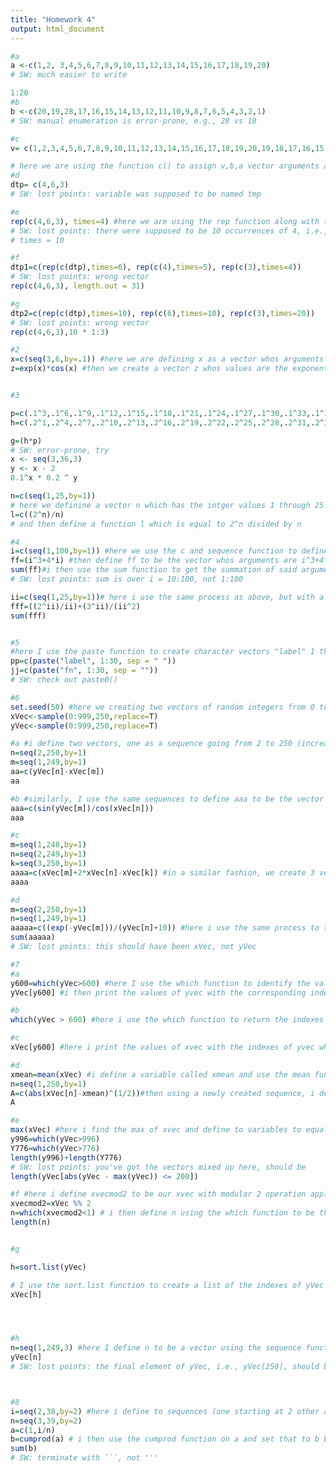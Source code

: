 ```yaml
---
title: "Homework 4"
output: html_document
---
```




```r
#a
a <-c(1,2, 3,4,5,6,7,8,9,10,11,12,13,14,15,16,17,18,19,20)
# SW: much easier to write
```

```r
1:20
#b
b <-c(20,19,28,17,16,15,14,13,12,11,10,9,8,7,6,5,4,3,2,1)
# SW: manual enumeration is error-prone, e.g., 28 vs 18
```

```r
#c
v= c(1,2,3,4,5,6,7,8,9,10,11,12,13,14,15,16,17,18,19,20,19,18,17,16,15,14,13,12,11,10,9,8,7,6,5,4,3,2,1)

# here we are using the function c() to assign v,b,a vector arguments and concentrating said arguments end to end
#d
dtp= c(4,6,3)
# SW: lost points: variable was supposed to be named tmp
```

```r
#e
rep(c(4,6,3), times=4) #here we are using the rep function along with the c function to return the vector (4,6,3) 4 times 
# SW: lost points: there were supposed to be 10 occurrences of 4, i.e., 
# times = 10
```

```r
#f
dtp1=c(rep(c(dtp),times=6), rep(c(4),times=5), rep(c(3),times=4))
# SW: lost points: wrong vector
rep(c(4,6,3), length.out = 31)
```

```r
#g
dtp2=c(rep(c(dtp),times=10), rep(c(6),times=10), rep(c(3),times=20))
# SW: lost points: wrong vector
rep(c(4,6,3),10 * 1:3)
```

```r
#2
x=c(seq(3,6,by=.1)) #here we are defining x as a vector whos arguments are a sequence starting at 3, ending at six and increasing by .1
z=exp(x)*cos(x) #then we create a vector z whos values are the exponential of x*cosx


#3

p=c(.1^3,.1^6,.1^9,.1^12,.1^15,.1^18,.1^21,.1^24,.1^27,.1^30,.1^33,.1^36) #here we are defining two vectors h and p which have increasing exponential values and then multiply them together
h=c(.2^1,.2^4,.2^7,.2^10,.2^13,.2^16,.2^19,.2^22,.2^25,.2^28,.2^31,.2^34)

g=(h*p)
# SW: error-prone, try
x <- seq(3,36,3)
y <- x - 2
0.1^x * 0.2 ^ y
```

```r
n=c(seq(1,25,by=1))
# here we definine a vector n which has the intger values 1 through 25 (using the c and sequence function)
l=c((2^n)/n)
# and then define a function l which is equal to 2^n divided by n

#4
i=c(seq(1,100,by=1)) #here we use the c and sequence function to define a vector with integers 1 through 100
ff=(i^3+4*i) #then define ff to be the vector whos arguments are i^3+4*i 
sum(ff)#i then use the sum function to get the summation of said arguments
# SW: lost points: sum is over i = 10:100, not 1:100
```

```r
ii=c(seq(1,25,by=1))# here i use the same process as above, but with a different vector fff
fff=((2^ii)/ii)+(3^ii)/(ii^2)
sum(fff)


#5
#here I use the paste function to create character vectors "label" 1 through 30
pp=c(paste("label", 1:30, sep = " "))
jj=c(paste("fn", 1:30, sep = ""))
# SW: check out paste0()
```

```r
#6
set.seed(50) #here we creating two vectors of random integers from 0 to 999 with length 250
xVec<-sample(0:999,250,replace=T)
yVec<-sample(0:999,250,replace=T)

#a #i define two vectors, one as a sequence going from 2 to 250 (increasing by 1) and the other from 1 to 249 increasing by 1 and then define aa to equal the nth element of yvec- mth element of xvec
n=seq(2,250,by=1)
m=seq(1,249,by=1)
aa=c(yVec[n]-xVec[m])
aa

#b #similarly, I use the same sequences to define aaa to be the vector of sin of the mth element of yvec/cos nth element of xvec
aaa=c(sin(yVec[m])/cos(xVec[n]))
aaa

#c
m=seq(1,248,by=1)
n=seq(2,249,by=1)
k=seq(3,250,by=1)
aaaa=c(xVec[m]+2*xVec[n]-xVec[k]) #in a similar fashion, we create 3 vectors whose arguments are just sequences of numbers (starting from 1 2 3 and ending at 248 249 and 250) and then use those three vectors to call on the specific elements of  xvec to apply elementary operations on them
aaaa

#d
m=seq(2,250,by=1)
n=seq(1,249,by=1)
aaaaa=c((exp(-yVec[m]))/(yVec[n]+10)) #here i use the same process to the yvec except with a different set of operations (exponential and division) and now we are summing them using the sum function at the end
sum(aaaaa)
# SW: lost points: this should have been xVec, not yVec
```

```r

#7
#a
y600=which(yVec>600) #here I use the which function to identify the values of yvec that are greater than 600 (and set said values equal to y600)
yVec[y600] #i then print the values of yvec with the corresponding index numbers we received from who

#b
which(yVec > 600) #here i use the which function to return the indexes of all yvec elements that are greater than 600

#c
xVec[y600] #here i print the values of xvec with the indexes of yvec whose elements are greater than 600

#d
xmean=mean(xVec) #i define a variable called xmean and use the mean function to set it equal to the mean of xvec
n=seq(1,250,by=1)
A=c(abs(xVec[n]-xmean)^(1/2))#then using a newly created sequence, i define a to be a vector of the absolute value of the nth element of xvec subtracted from xmean taken to the 1/2
A

#e
max(xVec) #here i find the max of xvec and define to variables to equal the elements in yvec that are less than 200+max(xVec) and greater than max(xVec)-200 and then add the lengths of those two vectors 
y996=which(yVec>996)
Y776=which(yVec>776)
length(y996)+length(Y776)
# SW: lost points: you've got the vectors mixed up here, should be
length(yVec[abs(yVec - max(yVec)) <= 200])
```

```r
#f #here i define xvecmod2 to be our xvec with modular 2 operation applied to it
xvecmod2=xVec %% 2
n=which(xvecmod2<1) # i then define n using the which function to be the elements of xvecmode2 that are less than 1 (or equivalently for our case, equal to 0). And then use the length function to get the number of elements in n
length(n)


#g

h=sort.list(yVec)

# I use the sort.list function to create a list of the indexes of yVec in assecending order and set that list equal to 'h'. I then apply the list h to get the corresponding values of xvec
xVec[h]




#h
n=seq(1,249,3) #here I define n to be a vector using the sequence function which starts at 1, ends at 249 and increses by 3 and apply it to yvec to pick out the indexed positions equaling n
yVec[n]
# SW: lost points: the final element of yVec, i.e., yVec[250], should be included



#8
i=seq(2,38,by=2) #here i define to sequences (one starting at 2 other at 3) ending at 38 and 39 and increasing by two and define a to equal a vector who has values of (1, and then i/n)
n=seq(3,39,by=2)
a=c(1,i/n)
b=cumprod(a) # i then use the cumprod function on a and set that to b before summing b
sum(b)
# SW: terminate with ```, not '''
```






